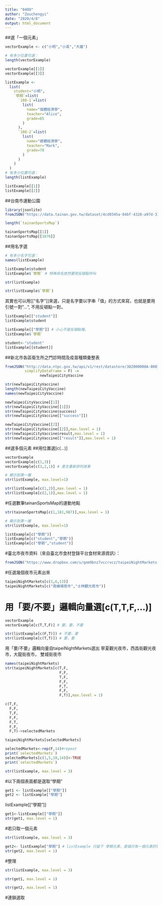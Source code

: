 ```yaml
---
title: "0408"
author: "Zouchengyi"
date: "2020/4/8"
output: html_document
---
```


##選「一個元素」

```r
vectorExample <- c("小明","小英","大雄")

# 有多少位置可選：
length(vectorExample)
```
```r
vectorExample[[1]]
vectorExample[[3]]
```

```r
listExample <- 
  list(
    student="小明",
    `學期`=list(
      `108-1`=list(
        list(
          name="個體經濟學",
          teacher="Alice",
          grade=85
        )
      ),
      `108-2`=list(
        list(
          name="總體經濟學",
          teacher="Mark",
          grade=78
        )
      )
    )
  )
# 有多少位置可選：
length(listExample)
```
```r
listExample[[1]]
listExample[[2]]
```
##台南市運動公園
```r
library(jsonlite)
fromJSON("https://data.tainan.gov.tw/dataset/4cd9345a-04bf-4328-a97d-314ff78b4763/resource/afc025fc-1ef4-447c-b785-a680391d0ca1/download/tnsport2.json", simplifyDataFrame = F) -> tainanSportsMap

length(`tainanSportsMap`)
```

```r
tainanSportsMap[[1]]
tainanSportsMap[[1076]]
```

##用名字選
```r
# 有多少名字可選：
names(listExample)
```

```r
listExample$student
listExample$`學期` # 特殊命名依然要用反頓點呼叫
```
```r
str(listExample)
```
```r
str(listExample$`學期`)
```

其實也可以用[["名字"]]來選，只是名字要以字串「值」的方式來寫，也就是要用引號一對"…", 不用反頓點一對`…`
```r
listExample[["student"]]
listExample$student

listExample[["學期"]] # 小心不是反頓點喔。
listExample$`學期`
```
```r
student<-"student"
listExample[[student]]
```
##新北市各區衛生所之門診時間及疫苗種類彙整表
```r
fromJSON("http://data.ntpc.gov.tw/api/v1/rest/datastore/382000000A-000157-002",
         simplifyDataFrame = F) ->
                newTaipeiCityVaccine
```

```r
str(newTaipeiCityVaccine)
length(newTaipeiCityVaccine)
names(newTaipeiCityVaccine)
```
```r
newTaipeiCityVaccine[[1]]
str(newTaipeiCityVaccine[[1]])
str(newTaipeiCityVaccine$success)
str(newTaipeiCityVaccine[["success"]])

newTaipeiCityVaccine[[2]]
str(newTaipeiCityVaccine[[2]],max.level = 1)
str(newTaipeiCityVaccine$result,max.level = 1)
str(newTaipeiCityVaccine[["result"]],max.level = 1)
```

##選多個元素
##用位置選[c(...)]

```r
vectorExample
vectorExample[c(1,3)]
vectorExample[c(3,2,1)] # 產生重新排列效果
```

```r
# 顯示到第一層
str(listExample, max.level=1)

str(listExample[c(1,2)],max.level = 1)
str(listExample[c(2,1)],max.level = 1)
```
#任選數筆tainanSportsMap的運動地點

```r
str(tainanSportsMap[c(1,181,987)],max.level = 1)
```
```r
# 顯示到第一層
str(listExample, max.level=1)

listExample[c("學期")]
listExample[c("student","學期")]
listExample[c("學期","student")]
```
#臺北市夜市資料（來自臺北市食材登錄平台食材來源資訊）：

```r
fromJSON("https://www.dropbox.com/s/qnm9bnz7vccrvcz/taipeiNightMarkets.json?dl=1", simplifyDataFrame = F) -> taipeiNightMarkets
```
#任選幾個夜市元素出來

```r
taipeiNightMarkets[c(1,6,13)]
taipeiNightMarkets[c("南機場夜市","士林觀光夜市")]
```
# 用「要/不要」邏輯向量選[c(T,T,F,...)]
```r
vectorExample
vectorExample[c(T,T,F)] # 要，要，不要
```
```r
str(listExample[c(F,T)]) # 不要，要
str(listExample[c(T,T)]) # 要，要
```
用「要/不要」邏輯向量自taipeiNightMarkets選出 寧夏觀光夜市，西昌街觀光夜市，大龍街夜市， 雙城街夜市

```r
names(taipeiNightMarkets)
str(taipeiNightMarkets[c(T,F,
                         F,F,
                         T,F,
                         F,F,
                         F,T,
                         F,F,
                         F,T)],max.level = 1)
```

```r
c(T,F,
  F,F,
  T,F,
  F,F,
  F,T,
  F,F,
  F,T)->selectedMarkets

taipeiNightMarkets[selectedMarkets]
```
```r
selectedMarkets<-rep(F,14)#repeat
print(`selectedMarkets`)
selectedMarkets[c(1,5,10,14)]<-TRUE
print(`selectedMarkets`)
```

```r
str(listExample, max.level = 3)
```
#以下兩個表面都是選取“學期”
```r
get1 <- listExample[["學期"]]
get2 <- listExample["學期"]
```

listExample[["學期"]]

```r
get1<-listExample[["學期"]]
str(get1, max.level = 1)
```
#若只取一個元素
```r
str(listExample, max.level = 3)
```

```r
get2<- listExample["學期"] # listExample 只留下 學期元素，是個只有一個元素的list
str(get2, max.level = 1)
```

#整理
```r
str(listExample, max.level = 3)
```

```r
str(get1, max.level = 1)
```

```r
str(get2, max.level = 1)
```

#連鎖選取

```r

```

